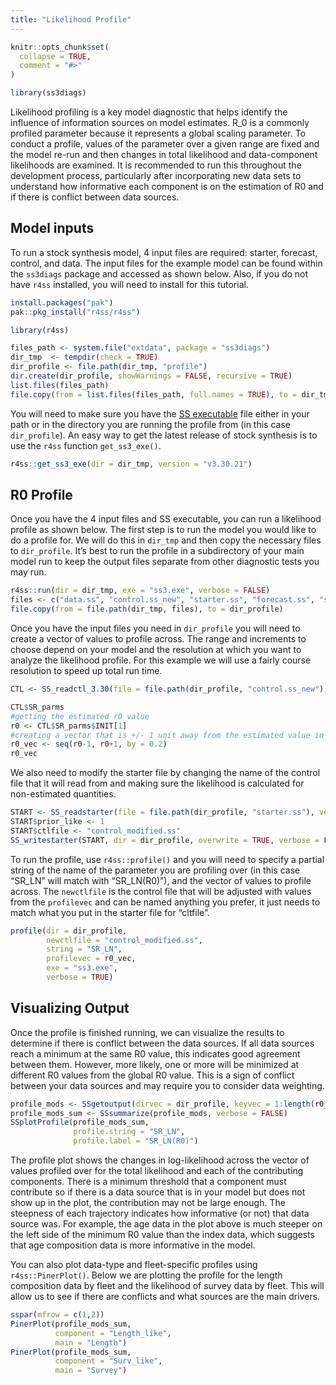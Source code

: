 ```yaml
---
title: "Likelihood Profile"
---
```


```r
knitr::opts_chunk$set(
  collapse = TRUE,
  comment = "#>"
)
```

```r
library(ss3diags)
```
Likelihood profiling is a key model diagnostic that helps identify the influence of information sources on model estimates. R_0 is a commonly profiled parameter because it represents a global scaling parameter. To conduct a profile, values of the parameter over a given range are fixed and the model re-run and then changes in total likelihood and data-component likelihoods are examined. It is recommended to run this throughout the development process, particularly after incorporating new data sets to understand how informative each component is on the estimation of R0 and if there is conflict between data sources.

## Model inputs  
To run a stock synthesis model, 4 input files are required: starter, forecast, control, and data. The input files for the example model can be found within the `ss3diags` package and accessed as shown below. Also, if you do not have `r4ss` installed, you will need to install for this tutorial. 

```r
install.packages("pak")
pak::pkg_install("r4ss/r4ss")
```

```r
library(r4ss) 

files_path <- system.file("extdata", package = "ss3diags")
dir_tmp  <- tempdir(check = TRUE)
dir_profile <- file.path(dir_tmp, "profile")
dir.create(dir_profile, showWarnings = FALSE, recursive = TRUE)
list.files(files_path)
file.copy(from = list.files(files_path, full.names = TRUE), to = dir_tmp)
```

You will need to make sure you have the [SS executable](https://github.com/nmfs-stock-synthesis/stock-synthesis) file either in your path or in the directory you are running the profile from (in this case `dir_profile`). An easy way to get the latest release of stock synthesis is to use the `r4ss` function `get_ss3_exe()`.

```r
r4ss::get_ss3_exe(dir = dir_tmp, version = "v3.30.21")
```

## R0 Profile  
Once you have the 4 input files and SS executable, you can run a likelihood profile as shown below. The first step is to run the model you would like to do a profile for. We will do this in `dir_tmp` and then copy the necessary files to `dir_profile`.  It's best to run the profile in a subdirectory of your main model run to keep the output files separate from other diagnostic tests you may run. 

```r
r4ss::run(dir = dir_tmp, exe = "ss3.exe", verbose = FALSE)
files <- c("data.ss", "control.ss_new", "starter.ss", "forecast.ss", "ss.par", "ss3.exe")
file.copy(from = file.path(dir_tmp, files), to = dir_profile)
```

Once you have the input files you need in `dir_profile` you will need to create a vector of values to profile across. The range and increments to choose depend on your model and the resolution at which you want to analyze the likelihood profile. For this example we will use a fairly course resolution to speed up total run time. 

```r
CTL <- SS_readctl_3.30(file = file.path(dir_profile, "control.ss_new"), datlist = file.path(dir_profile, "data.ss"))

CTL$SR_parms
#getting the estimated r0 value 
r0 <- CTL$SR_parms$INIT[1]
#creating a vector that is +/- 1 unit away from the estimated value in increments of 0.2
r0_vec <- seq(r0-1, r0+1, by = 0.2)
r0_vec

```
We also need to modify the starter file by changing the name of the control file that it will read from and making sure the likelihood is calculated for non-estimated quantities.  
```r
START <- SS_readstarter(file = file.path(dir_profile, "starter.ss"), verbose = FALSE)
START$prior_like <- 1
START$ctlfile <- "control_modified.ss"
SS_writestarter(START, dir = dir_profile, overwrite = TRUE, verbose = F)

```

To run the profile, use `r4ss::profile()` and you will need to specify a partial string of the name of the parameter you are profiling over (in this case "SR_LN" will match with "SR_LN(R0)"), and the vector of values to profile across. The `newctlfile` is the control file that will be adjusted with values from the `profilevec` and can be named anything you prefer, it just needs to match what you put in the starter file for "cltfile". 
```r
profile(dir = dir_profile, 
        newctlfile = "control_modified.ss",
        string = "SR_LN", 
        profilevec = r0_vec, 
        exe = "ss3.exe",
        verbose = TRUE)
```

## Visualizing Output
Once the profile is finished running, we can visualize the results to determine if there is conflict between the data sources. If all data sources reach a minimum at the same R0 value, this indicates good agreement between them. However, more likely, one or more will be minimized at different R0 values from the global R0 value. This is a sign of conflict between your data sources and may require you to consider data weighting. 

```r
profile_mods <- SSgetoutput(dirvec = dir_profile, keyvec = 1:length(r0_vec), verbose = FALSE)
profile_mods_sum <- SSsummarize(profile_mods, verbose = FALSE)
SSplotProfile(profile_mods_sum, 
              profile.string = "SR_LN",   
              profile.label = "SR_LN(R0)")

```

The profile plot shows the changes in log-likelihood across the vector of values profiled over for the total likelihood and each of the contributing components. There is a minimum threshold that a component must contribute so if there is a data source that is in your model but does not show up in the plot, the contribution may not be large enough. The steepness of each trajectory indicates how informative (or not) that data source was. For example, the age data in the plot above is much steeper on the left side of the minimum R0 value than the index data, which suggests that age composition data is more informative in the model.


You can also plot data-type and fleet-specific profiles using `r4ss::PinerPlot()`. Below we are plotting the profile for the length composition data by fleet and the likelihood of survey data by fleet. This will allow us to see if there are conflicts and what sources are the main drivers. 
```r
sspar(mfrow = c(1,2))
PinerPlot(profile_mods_sum, 
          component = "Length_like",
          main = "Length")
PinerPlot(profile_mods_sum, 
          component = "Surv_like",
          main = "Survey")
```

